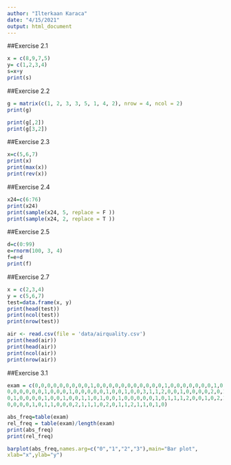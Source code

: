 ```yaml
---
author: "Ilterkaan Karaca"
date: "4/15/2021"
output: html_document
---
```

##Exercise 2.1
```r
x = c(8,9,7,5)
y= c(1,2,3,4)
s=x+y
print(s)
```
##Exercise 2.2
```r
g = matrix(c(1, 2, 3, 3, 5, 1, 4, 2), nrow = 4, ncol = 2)
print(g)

print(g[,2])
print(g[3,2])
```
##Exercise 2.3
```r
x=c(5,6,7)
print(x)
print(max(x))
print(rev(x))
```
##Exercise 2.4
```r
x24=c(6:76)
print(x24)
print(sample(x24, 5, replace = F ))
print(sample(x24, 2, replace = T ))

```
##Exercise 2.5
```r
d=c(0:99)
e=rnorm(100, 3, 4)
f=e+d
print(f)
```
##Exercise 2.7

```r
x = c(2,3,4)
y = c(5,6,7)
test=data.frame(x, y)
print(head(test))
print(ncol(test))
print(nrow(test))
```
```r
air <- read.csv(file = 'data/airquality.csv')
print(head(air))
print(head(air))
print(ncol(air))
print(nrow(air))
```

##Exercise 3.1
```r
exam = c(0,0,0,0,0,0,0,0,0,1,0,0,0,0,0,0,0,0,0,0,0,1,0,0,0,0,0,0,0,1,0,0,2,0,
0,0,0,0,0,0,1,0,0,0,1,0,0,0,0,0,1,0,0,1,0,0,3,1,1,2,0,0,1,0,0,0,0,2,0,1,0,1,
0,1,0,0,0,0,1,0,0,1,0,0,1,1,0,1,0,0,1,0,0,0,0,0,1,0,1,1,1,2,0,0,1,0,2,1,1,0,
0,0,0,0,1,0,1,1,0,0,0,2,1,1,1,0,2,0,1,1,2,1,1,0,1,0)

abs_freq=table(exam)
rel_freq = table(exam)/length(exam)
print(abs_freq)
print(rel_freq)

barplot(abs_freq,names.arg=c("0","1","2","3"),main="Bar plot",
xlab="x",ylab="y")
```

